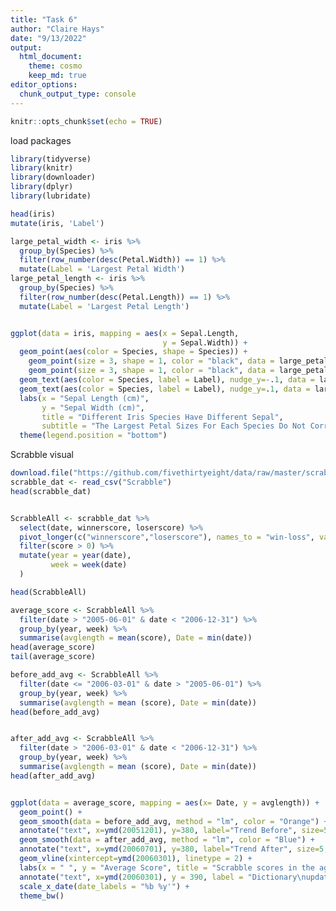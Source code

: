 ```yaml
---
title: "Task 6"
author: "Claire Hays"
date: "9/13/2022"
output: 
  html_document:
    theme: cosmo
    keep_md: true
editor_options: 
  chunk_output_type: console
---
```


```r
knitr::opts_chunk$set(echo = TRUE)
```

load packages
```r

library(tidyverse)
library(knitr)
library(downloader)
library(dplyr)
library(lubridate)


```


```r

head(iris)
mutate(iris, 'Label')

large_petal_width <- iris %>%
  group_by(Species) %>%
  filter(row_number(desc(Petal.Width)) == 1) %>%
  mutate(Label = 'Largest Petal Width')
large_petal_length <- iris %>%
  group_by(Species) %>%
  filter(row_number(desc(Petal.Length)) == 1) %>%
  mutate(Label = 'Largest Petal Length')


ggplot(data = iris, mapping = aes(x = Sepal.Length, 
                                  y = Sepal.Width)) +
  geom_point(aes(color = Species, shape = Species)) +
    geom_point(size = 3, shape = 1, color = "black", data = large_petal_length) +
    geom_point(size = 3, shape = 1, color = "black", data = large_petal_width) +
  geom_text(aes(color = Species, label = Label), nudge_y=-.1, data = large_petal_length) +
  geom_text(aes(color = Species, label = Label), nudge_y=.1, data = large_petal_width) +
  labs(x = "Sepal Length (cm)",
       y = "Sepal Width (cm)",
       title = "Different Iris Species Have Different Sepal",
       subtitle = "The Largest Petal Sizes For Each Species Do Not Correspond To The Largest") + 
  theme(legend.position = "bottom")

```

Scrabble visual 
```r

download.file("https://github.com/fivethirtyeight/data/raw/master/scrabble-games/scrabble_games.csv", "Scrabble")
scrabble_dat <- read_csv("Scrabble")
head(scrabble_dat)


ScrabbleAll <- scrabble_dat %>%
  select(date, winnerscore, loserscore) %>%
  pivot_longer(c("winnerscore","loserscore"), names_to = "win-loss", values_to = "score") %>%
  filter(score > 0) %>%
  mutate(year = year(date),
         week = week(date)
  )

head(ScrabbleAll)

average_score <- ScrabbleAll %>%
  filter(date > "2005-06-01" & date < "2006-12-31") %>%
  group_by(year, week) %>%
  summarise(avglength = mean(score), Date = min(date))
head(average_score)
tail(average_score)

before_add_avg <- ScrabbleAll %>%
  filter(date <= "2006-03-01" & date > "2005-06-01") %>%
  group_by(year, week) %>%
  summarise(avglength = mean (score), Date = min(date))
head(before_add_avg)


after_add_avg <- ScrabbleAll %>%
  filter(date > "2006-03-01" & date < "2006-12-31") %>%
  group_by(year, week) %>%
  summarise(avglength = mean (score), Date = min(date))
head(after_add_avg)


ggplot(data = average_score, mapping = aes(x= Date, y = avglength)) +
  geom_point() +
  geom_smooth(data = before_add_avg, method = "lm", color = "Orange") +
  annotate("text", x=ymd(20051201), y=380, label="Trend Before", size=5, color="orange") +
  geom_smooth(data = after_add_avg, method = "lm", color = "Blue") +
  annotate("text", x=ymd(20060701), y=380, label="Trend After", size=5, color="blue") +
  geom_vline(xintercept=ymd(20060301), linetype = 2) +
  labs(x = " ", y = "Average Score", title = "Scrabble scores in the age of 'QI' and 'ZA'", subtitle = "Weekly average scores before and after the addition of around 11,000 words to the Scrabble dictionary", caption = "Source: FiveThirtyEight") +
  annotate("text", x=ymd(20060301), y = 390, label = "Dictionary\nupdated", size = 4) +
  scale_x_date(date_labels = "%b %y'") +
  theme_bw()

```

